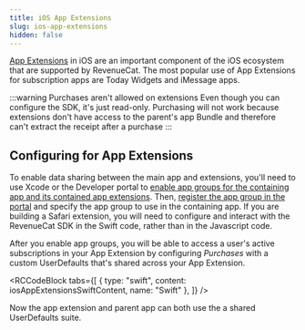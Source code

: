 ```yaml
---
title: iOS App Extensions
slug: ios-app-extensions
hidden: false
---
```


[App Extensions](https://developer.apple.com/app-extensions/) in iOS are an important component of the iOS ecosystem that are supported by RevenueCat. The most popular use of App Extensions for subscription apps are Today Widgets and iMessage apps.

:::warning Purchases aren't allowed on extensions
Even though you can configure the SDK, it's just read-only. Purchasing will not work because extensions don't have access to the parent's app Bundle and therefore can't extract the receipt after a purchase
:::

## Configuring for App Extensions

To enable data sharing between the main app and extensions, you'll need to use Xcode or the Developer portal to [enable app groups for the containing app and its contained app extensions](https://developer.apple.com/library/archive/documentation/General/Conceptual/ExtensibilityPG/ExtensionScenarios.html#//apple_ref/doc/uid/TP40014214-CH21-SW1). Then, [register the app group in the portal](https://developer.apple.com/library/archive/documentation/Miscellaneous/Reference/EntitlementKeyReference/Chapters/EnablingAppSandbox.html#//apple_ref/doc/uid/TP40011195-CH4-SW19) and specify the app group to use in the containing app. If you are building a Safari extension, you will need to configure and interact with the RevenueCat SDK in the Swift code, rather than in the Javascript code.

After you enable app groups, you will be able to access a user's active subscriptions in your App Extension by configuring _Purchases_ with a custom UserDefaults that's shared across your App Extension.


<RCCodeBlock
  tabs={[
    { type: "swift", content: iosAppExtensionsSwiftContent, name: "Swift" },
  ]}
/>

Now the app extension and parent app can both use the a shared UserDefaults suite.
